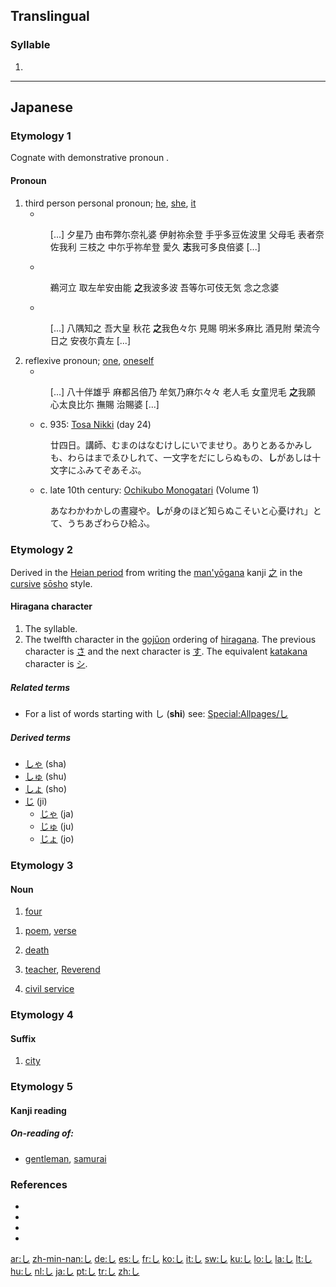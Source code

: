 {{wikipedia|Shi (kana)}}
{{stroke order|strokes=1}}
{{also|じ|レ}}
==Translingual==
{{mul-script}}

===Syllable===
{{mul-kana|Hira=し|Kana=シ|Latn=shi}}

# {{mul-kanadef|さ|い|Hira}}

----

==Japanese==

===Etymology 1===
Cognate with demonstrative pronoun {{term|そ|so}}.

====Pronoun====
{{ja-pos|h|pronoun|rom=shi}}

# third person personal pronoun; [[he]], [[she]], [[it]]
#* {{RQ:Man'yōshū|5|904}}
#: [...] 夕星乃 由布弊尓奈礼婆 伊射祢余登 手乎多豆佐波里 父母毛 表者奈佐我利 三枝之 中尓乎祢牟登 愛久 '''志'''我可多良倍婆 [...]
#* {{RQ:Man'yōshū|19|4191}}
#: 鵜河立 取左牟安由能 '''之'''我波多波 吾等尓可伎无気 念之念婆
#* {{RQ:Man'yōshū|19|4254}}
#: [...] 八隅知之 吾大皇 秋花 '''之'''我色々尓 見賜 明米多麻比 酒見附 榮流今日之 安夜尓貴左 [...]
# reflexive pronoun; [[one]], [[oneself]]
#* {{RQ:Man'yōshū|18|4094}}
#: [...] 八十伴雄乎 麻都呂倍乃 牟気乃麻尓々々 老人毛 女童児毛 '''之'''我願 心太良比尓 撫賜 治賜婆 [...]
#* c. 935: [[w:Tosa Nikki|Tosa Nikki]] (day 24)
#: 廿四日。講師、むまのはなむけしにいでませり。ありとあるかみしも、わらはまでゑひしれて、一文字をだにしらぬもの、'''し'''があしは十文字にふみてぞあそぶ。
#* c. late 10th century: [[w:Ochikubo Monogatari|Ochikubo Monogatari]] (Volume 1)
#: あなわかわかしの晝寢や。'''し'''が身のほど知らぬこそいと心憂けれ」とて、うちあざわらひ給ふ。

===Etymology 2===
Derived in the [[w:Heian period|Heian period]] from writing the [[man'yōgana]] kanji [[之]] in the [[cursive]] [[sōsho]] style.

====Hiragana character====
{{ja-kana|rom=shi}}

# The {{IPAchar|/shi/}} syllable.
# The twelfth character in the [[gojūon]] ordering of [[hiragana]]. The previous character is [[さ]] and the next character is [[す]]. The equivalent [[katakana]] character is [[シ]].

=====Related terms=====
* For a list of words starting with し ('''shi''') see: [[Special:Allpages/し]]

=====Derived terms=====
* [[しゃ]] (sha)
* [[しゅ]] (shu)
* [[しょ]] (sho)
* [[じ]] (ji)
** [[じゃ]] (ja)
** [[じゅ]] (ju)
** [[じょ]] (jo)

===Etymology 3===

====Noun====
{{ja-noun|h|rom=shi}}

# {{ja-def|四}} [[four]]
<!-- # {{ja-def|疵瑕}} (しか, shika) [[blemish]], [[flaw]], [[defect]] -->
# {{ja-def|詩}} [[poem]], [[verse]]
# {{ja-def|死}} [[death]]
# {{ja-def|師}} [[teacher]], [[Reverend]]
# {{ja-def|仕}} [[civil service]]

===Etymology 4===

====Suffix====
{{ja-pos|h|suffix|rom=shi}}

# {{ja-def|市}} [[city]]

===Etymology 5===

====Kanji reading====
{{ja-kanjireading|rom=shi}}

=====On-reading of:=====
* {{ja-def|士}} [[gentleman]], [[samurai]]

===References===
* {{cite book
  | last = Fujii
  | first = Sadakazu
  | coauthors = Keiji Inaga
  | title = Shin Nihon Koten Bungaku Taikei 18: [[w:Ochikubo Monogatari|Ochikubo Monogatari]], [[w:Sumiyoshi Monogatari|Sumiyoshi Monogatari]]
  | publisher = [[w:Iwanami Shoten Publishing|Iwanami Shoten]]
  | date = 1989
  | location = [[w:Tōkyō|Tōkyō]]
  | language = Japanese
  | id = ISBN 4-00-240018-2
  }}
* {{cite book
  | last = Hasegawa
  | first = Masaharu
  | coauthors = Yūichirō Imanishi, Hiroshi Itō, Hiroshi Yoshioka
  | title = Shin Nihon Koten Bungaku Taikei 24: Tosa Nikki, Kagerō Nikki, Murasaki Shikibu Nikki, Sarashina Nikki 
  | publisher = [[w:Iwanami Shoten Publishing|Iwanami Shoten]]
  | date = 1989
  | location = [[w:Tōkyō|Tōkyō]]
  | language = Japanese
  | id = ISBN 4-00-240024-7
  }}
* {{R:Man'yōshū 1}}
* {{R:Man'yōshū 4}}

[[ar:し]]
[[zh-min-nan:し]]
[[de:し]]
[[es:し]]
[[fr:し]]
[[ko:し]]
[[it:し]]
[[sw:し]]
[[ku:し]]
[[lo:し]]
[[la:し]]
[[lt:し]]
[[hu:し]]
[[nl:し]]
[[ja:し]]
[[pt:し]]
[[tr:し]]
[[zh:し]]